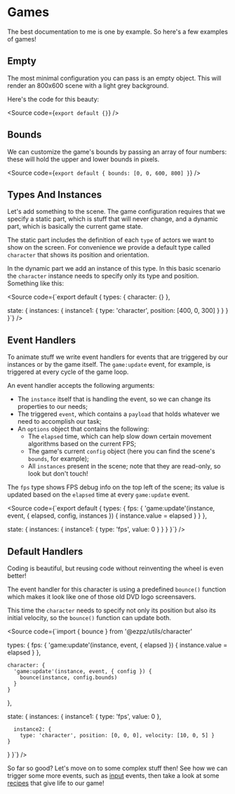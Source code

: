 
<Meta of={Games} />

# Games

The best documentation to me is one by example. So here's a few examples of games!

## Empty

The most minimal configuration you can pass is an empty object. This will render an 800x600 scene with a light grey background.

Here's the code for this beauty:

<Source code={`export default {}`} />

<Canvas of={Games.Empty} />

## Bounds

We can customize the game's bounds by passing an array of four numbers: these will hold the upper and lower bounds in pixels.

<Source code={`export default {
  bounds: [0, 0, 600, 800]
}`} />

<Canvas of={Games.Bounds} />

## Types And Instances

Let's add something to the scene. The game configuration requires that we specify a static part, which is stuff that will never change, and a dynamic part, which is basically the current game state.

The static part includes the definition of each `type` of actors we want to show on the screen. For convenience we provide a default type called `character` that shows its position and orientation.

In the dynamic part we add an instance of this type. In this basic scenario the `character` instance needs to specify only its type and position. Something like this:

<Source code={`export default {
  types: {
    character: {}
  },

  state: {
    instances: {
      instance1: { type: 'character', position: [400, 0, 300] }
    }
  }
}`} />

<Canvas of={Games.Instances} />

## Event Handlers

To animate stuff we write event handlers for events that are triggered by our instances or by the game itself. The `game:update` event, for example, is triggered at every cycle of the game loop.

An event handler accepts the following arguments:

- The `instance` itself that is handling the event, so we can change its properties to our needs;
- The triggered `event`, which contains a `payload` that holds whatever we need to accomplish our task;
- An `options` object that contains the following:
  - The `elapsed` time, which can help slow down certain movement algorithms based on the current FPS;
  - The game's current `config` object (here you can find the scene's `bounds`, for example);
  - All `instances` present in the scene; note that they are read-only, so look but don't touch!

The `fps` type shows FPS debug info on the top left of the scene; its value is updated based on the `elapsed` time at every `game:update` event.

<Source code={`export default {
  types: {
    fps: {
      'game:update'(instance, event, { elapsed, config, instances }) {
        instance.value = elapsed
      }
    }
  },

  state: {
    instances: {
      instance1: { type: 'fps', value: 0 }
    }
  }
}`} />

<Canvas of={Games.EventHandlers} />

## Default Handlers

Coding is beautiful, but reusing code without reinventing the wheel is even better!

The event handler for this character is using a predefined `bounce()` function which makes it look like one of those old DVD logo screensavers.

This time the `character` needs to specify not only its position but also its initial velocity, so the `bounce()` function can update both. 

<Source code={`import { bounce } from '@ezpz/utils/character'

  types: {
    fps: {
      'game:update'(instance, event, { elapsed }) {
        instance.value = elapsed
      }
    },

    character: {
      'game:update'(instance, event, { config }) {
        bounce(instance, config.bounds)
      }
    }
  },

  state: {
    instances: {
      instance1: { type: 'fps', value: 0 },

      instance2: {
        type: 'character', position: [0, 0, 0], velocity: [10, 0, 5] }
    }
  }
}`} />

<Canvas of={Games.Bounce} />

So far so good? Let's move on to some complex stuff then! See how we can trigger some more events, such as [input](/?path=/docs/games-input--docs) events, then take a look at some [recipes](/?path=/docs/games-recipes--docs) that give life to our game!